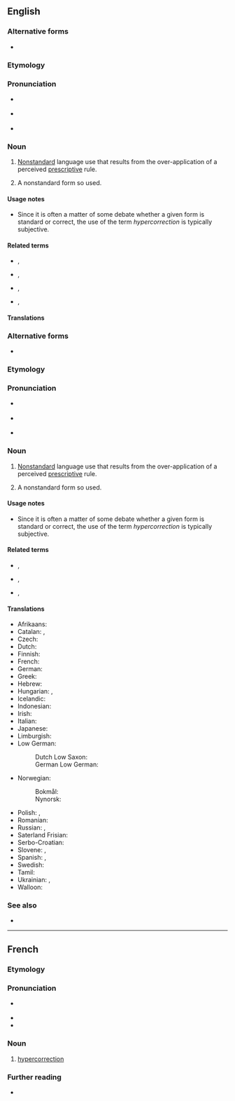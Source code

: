 ==English==
{{was wotd|2009|August|8}}
{{wikipedia}}

===Alternative forms===
* {{l|en|hyper-correction}}

===Etymology===
{{prefix|hyper|correction|lang=en}}

===Pronunciation===
* {{a|UK}} {{IPA|/ˌhaɪ.pə.kəˈɹɛk.ʃən/|lang=en}}
* {{a|US}} {{IPA|/ˌhaɪ.pɚ.kəˈɹɛk.ʃən/|lang=en}}
* {{audio|en-au-hypercorrection.ogg|Audio (AU)|lang=en}}

===Noun===
{{en-noun}}

# {{lb|en|linguistics}} [[nonstandard|Nonstandard]] language use that results from the over-application of a perceived [[prescriptive]] rule.
# {{lb|en|linguistics}} A nonstandard form so used.

====Usage notes====
* Since it is often a matter of some debate whether a given form is standard or correct, the use of the term ''hypercorrection'' is typically subjective.

====Related terms====
* {{l|en|hypercorrect}}, {{l|en|hyper-correct}}
* {{l|en|hypercorrective}}, {{l|en|hyper-corrective}}
* {{l|en|hypercorrectness}}, {{l|en|hyper-correctness}}
* {{l|en|hypercorrectism}}, {{l|en|hyper-correctism}}

====Translations====
{{trans-top|nonstandard language use that results from the over-application of a perceived prescriptive rule}}
{{wikipedia}}

===Alternative forms===
* {{l|en|hyper-correction}}

===Etymology===
{{prefix|hyper|correction|lang=en}}

===Pronunciation===
* {{a|UK}} {{IPA|/ˌhaɪ.pə.kəˈɹɛk.ʃən/|lang=en}}
* {{a|US}} {{IPA|/ˌhaɪ.pɚ.kəˈɹɛk.ʃən/|lang=en}}
* {{audio|en-au-hypercorrection.ogg|Audio (AU)|lang=en}}

===Noun===
{{en-noun}}

# {{lb|en|linguistics}} [[nonstandard|Nonstandard]] language use that results from the over-application of a perceived [[prescriptive]] rule.
# {{lb|en|linguistics}} A nonstandard form so used.

====Usage notes====
* Since it is often a matter of some debate whether a given form is standard or correct, the use of the term ''hypercorrection'' is typically subjective.

====Related terms====
* {{l|en|hypercorrect}}, {{l|en|hyper-correct}}
* {{l|en|hypercorrective}}, {{l|en|hyper-corrective}}
* {{l|en|hypercorrectness}}, {{l|en|hyper-correctness}}

====Translations====
{{trans-top|use of a nonstandard form}}
* Afrikaans: {{t|af|hiperkorreksie}}
* Catalan: {{t|ca|hipercorrecció|f}}, {{t|ca|ultracorrecció|f}}
* Czech: {{t+|cs|hyperkorektnost|f}}
* Dutch: {{t+|nl|hypercorrectie|f}}
* Finnish: {{t|fi|hyperkorjaus}}
* French: {{t+|fr|hypercorrection|f}}
* German: {{t+|de|Hyperkorrektur|f}}
* Greek: {{t+|el|υπερδιόρθωση|f|sc=Grek}}
* Hebrew: {{t+|he|תיקון יתר|m|tr=tikun yeter}}
* Hungarian: {{t|hu|hiperkorrekció}}, {{t|hu|túlhelyesbítés}}
* Icelandic: {{t|is|ofvöndun}}
* Indonesian: {{t|id|hiperkoreksi}}
* Irish: {{t|ga|forcheartú}}
* Italian: {{t|it|ipercorrettismo|m}}
* Japanese: {{t|ja|過剰修正|tr=かじょうしゅうせい, kajōshūsei}}
* Limburgish: {{t+|li|euverbaetering|f}}
* Low German:
*: Dutch Low Saxon: {{t|nds-nl|hypercorrectie|f}}
*: German Low German: {{t|nds-de|Hyperkorrektur|f}}
{{trans-mid}}
* Norwegian:
*: Bokmål: {{t+|nb|hyperkorreksjon|m}}
*: Nynorsk: {{t|nn|hyperkorreksjon|m}}
* Polish: {{t|pl|hiperpoprawność|f}}, {{t|pl|przesada poprawnościowa|f}}
* Romanian: {{t+|ro|hipercorectitudine|f}}
* Russian: {{t+|ru|гиперкорре́ктность|f}}, {{t+|ru|гиперкорре́кция|f}}
* Saterland Frisian: {{t|stq|Hyperkorrektuur}}
* Serbo-Croatian: {{t|sh|hiperkorekcija|f}}
* Slovene: {{t|sl|hiperkorekcija|f}}, {{t|sl|nadpravilnost|f}}
* Spanish: {{t|es|ultracorrección|f}}, {{t|es|hipercorrección|f}}
* Swedish: {{t+|sv|hyperkorrektion|c}}
* Tamil: {{t|ta|மிகை திருத்தம்}}
* Ukrainian: {{t|uk|надвиправлення|n|sc=Cyrl}}, {{t|uk|гіперкорекція|f|sc=Cyrl}}
* Walloon: {{t+|wa|forcoridjaedje|m}}
{{trans-bottom}}

===See also===
* {{l|en|incorrection}}

----

==French==

===Etymology===
{{prefix|hyper|correction|lang=fr}}

===Pronunciation===
* {{fr-muteh}} {{fr-IPA}}
* {{homophones|hypercorrections|lang=fr}}
* {{hyphenation|hy|per|co|rrec|tion|lang=fr}}

===Noun===
{{fr-noun|f}}

# [[#English|hypercorrection]]

===Further reading===
* {{R:TLFi}}